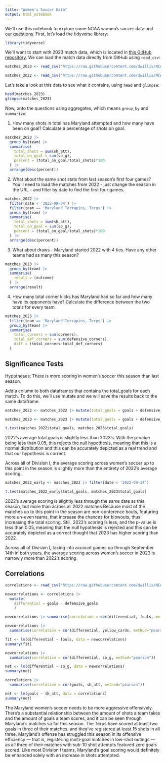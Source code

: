 ```yaml
---
title: "Women's Soccer Data"
output: html_notebook
---
```


We'll use this notebook to explore some NCAA women's soccer data and [our questions](https://docs.google.com/spreadsheets/d/1kTSrnl1URmcexIWLDMWqDnp3q-c2OS45uifnhjp10n4/edit#gid=0). First, let's load the tidyverse library:

```r
library(tidyverse)
```

We'll want to start with 2023 match data, which is located in [this GitHub repository](https://github.com/dwillis/NCAAWomensSoccerData). We can load the match data directly from GitHub using `read_csv`:


```r
matches_2023 <- read_csv("https://raw.githubusercontent.com/dwillis/NCAAWomensSoccerData/main/data/ncaa_womens_soccer_matchstats_2023.csv")

matches_2022 <- read_csv("https://raw.githubusercontent.com/dwillis/NCAAWomensSoccerData/main/data/ncaa_womens_soccer_matchstats_2022.csv")

```

Let's take a look at this data to see what it contains, using `head` and `glimpse`:

```r
head(matches_2023)
glimpse(matches_2023)
```

Now, onto the questions using aggregates, which means `group_by` and `summarize`:

1. How many shots in total has Maryland attempted and how many have been on goal? Calculate a percentage of shots on goal.

```r
matches_2023 |>
  group_by(team) |>
  summarise(
    total_shots = sum(sh_att),
    total_on_goal = sum(so_g),
    percent = (total_on_goal/total_shots)*100
  ) |>
  arrange(desc(percent))
```

2. What about the same shot stats from last season's first four games? You'll need to load the matches from 2022 - just change the season in the URL - and filter by date to find the first four games.

```r
matches_2022 |>
  filter(date < '2022-09-04') |>
  filter(team == 'Maryland Terrapins, Terps') |>
  group_by(team) |>
  summarise(
    total_shots = sum(sh_att),
    total_on_goal = sum(so_g),
    percent = (total_on_goal/total_shots)*100
  ) |>
  arrange(desc(percent))
```


3. What about draws - Maryland started 2022 with 4 ties. Have any other teams had as many this season?

```r
matches_2023 |>
  group_by(team) |>
  summarise(
    result = (outcome)
  ) |>
  arrange(result)
```


4. How many total corner kicks has Maryland had so far and how many have its opponents have? Calculate the difference between the two totals for every team.

```r
matches_2023 |>
  filter(team == 'Maryland Terrapins, Terps') |>
  group_by(team) |>
  summarise(
    total_corners = sum(corners),
    total_def_corners = sum(defensive_corners),
    diff = (total_corners-total_def_corners)
  )
```

## Significance Tests

Hypotheses: There is more scoring in women's soccer this season than last season.

Add a column to both dataframes that contains the total_goals for each match. To do this, we'll use mutate and we will save the results back to the same dataframe.

```r
matches_2022 <- matches_2022 |> mutate(total_goals = goals + defensive_goals)

matches_2023 <- matches_2023 |> mutate(total_goals = goals + defensive_goals)

```

```r
t.test(matches_2022$total_goals, matches_2023$total_goals)
```

2022's average total goals is slightly less than 2023's. With the p-value being less than 0.05, this rejects the null hypothesis, meaning that this is a normal distribution and this can be accurately depicted as a real trend and that our hypothesis is correct.

Across all of Division I, the average scoring across women's soccer up to this point in the season is slightly more than the entirety of 2022's average scoring.

```r
matches_2022_early <- matches_2022 |> filter(date < '2022-09-14')
```

```r
t.test(matches_2022_early$total_goals, matches_2023$total_goals)
```

2022's average scoring is slightly less through the same date as this season, but more than across all 2022 matches Because most of the matches up to this point in the season are non-conference bouts, featuring more un-even teams, that increase the chances for blowouts, thus increasing the total scoring. Still, 2022's scoring is less, and the p-value is less than 0.05, meaning that the null hypothesis is rejected and this can be accurately depicted as a correct thought that 2023 has higher scoring than 2022.

Across all of Division I, taking into account games up through September 14th in both years, the average scoring across women's soccer in 2023 is narrowly more than 2022's scoring.


## Correlations

```r
correlations <- read_csv("https://raw.githubusercontent.com/dwillis/NCAAWomensSoccerData/main/data/ncaa_womens_soccer_matchstats_2023.csv")
```

```r
newcorrelations <- correlations |> 
  mutate(
    differential = goals - defensive_goals
    )
```


```r
newcorrelations |> summarise(correlation = cor(differential, fouls, method="pearson"))
```

```r
newcorrelations |> 
  summarise(correlation = cor(differential, yellow_cards, method="pearson"))
```

```r
fit <- lm(differential ~ fouls, data = newcorrelations)
summary(fit)
```

```r
newcorrelations |> 
  summarise(correlation = cor(differential, so_g, method="pearson"))
```

```r
net <- lm(differential ~ so_g, data = newcorrelations)
summary(net)
```

```r
correlations |> 
  summarise(correlation = cor(goals, sh_att, method="pearson"))
```

```r
net <- lm(goals ~ sh_att, data = correlations)
summary(net)
```

The Maryland women's soccer needs to be more aggressive offensively. There's a substantial relationship between the amount of shots a team takes and the amount of goals a team scores, and it can be seen through Maryland's matches so far this season. The Terps have scored at least two goals in three of their matches, and they've registered at least 15 shots in all three. Maryland's offense has struggled this season in its offensive efficiency — that is, registering multi-goal matches in low-shot outings — as all three of their matches with sub-10 shot attempts featured zero goals scored. Like most Division I teams, Maryland's goal scoring would definitely be enhanced solely with an increase in shots attempted.